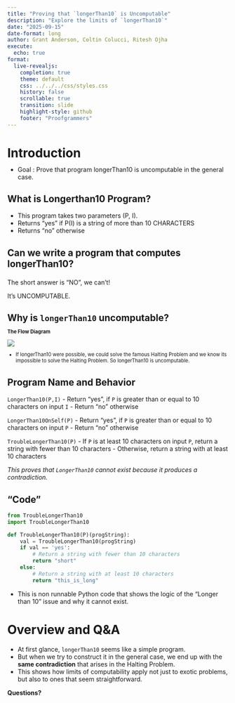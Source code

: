 ```yaml
---
title: "Proving that `longerThan10` is Uncomputable"
description: "Explore the limits of `longerThan10`"
date: "2025-09-15"
date-format: long
author: Grant Anderson, Coltin Colucci, Ritesh Ojha
execute:
  echo: true
format:
  live-revealjs:
    completion: true
    theme: default
    css: ../../../css/styles.css
    history: false
    scrollable: true
    transition: slide
    highlight-style: github
    footer: "Proofgrammers"
---
```


# Introduction

::: {.fragment style="margin-top: -0.5em; font-size: 1em;"} 
- Goal : Prove that program longerThan10 is uncomputable in the general case.
:::

## What is Longerthan10 Program?  

::: {.fragment style="margin-top: 1.0em; font-size: 1.0em;"} 
- This program takes two parameters (P, I).
- Returns "yes" if P(I) is a string of more than 10 CHARACTERS  
- Returns "no" otherwise
:::

## Can we write a program that computes longerThan10?

::: {.fragment style="margin-top: 1.5em; font-size: 1.0em;"} 
The short answer is "NO", we can't!

It's UNCOMPUTABLE.
:::

## Why is `longerThan10` uncomputable?

::: {.fragment style="margin-top: -0.5em; font-size: 0.8em;"} 
**The Flow Diagram**

![](flow.png)

- If longerThan10 were possible, we could solve the famous Halting Problem and we know its impossible to solve the Halting Problem. So longerThan10 is uncomputable.
:::

## Program Name and Behavior

::: {.fragment style="margin-top: .75em; font-size: 1.0em;"} 
`LongerThan10(P,I)`
- Return "yes", if `P` is greater than or equal to 10 characters on input `I`
- Return "no" otherwise

`LongerThan10OnSelf(P)`
- Return "yes", if `P` is greater than or equal to 10 characters on input `P`
- Return "no" otherwise

`TroubleLongerThan10(P)`
-  If `P` is at least 10 characters on input `P`, return a string with fewer than 10 characters
- Otherwise, return a string with at least 10 characters

*This proves that `LongerThan10` cannot exist because it produces a contradiction.*
:::

## "Code"

::: {.fragment style="margin-top: 0em; font-size: 1.0em;"} 
```Python
from TroubleLongerThan10 
import TroubleLongerThan10

def TroubleLongerThan10(P)(progString):
    val = TroubleLongerThan10(progString)
    if val == 'yes':
        # Return a string with fewer than 10 characters
        return "short"
    else:
        # Return a string with at least 10 characters
        return "this_is_long"
```

- This is non runnable Python code that shows the logic of the "Longer than 10" issue and why it cannot exist. 
:::

# Overview and Q&A

::: {.fragment style="margin-top: 0.5em; font-size: 1.0em;"}
- At first glance, `longerThan10` seems like a simple program.  
- But when we try to construct it in the general case, we end up with the **same contradiction** that arises in the Halting Problem.  
- This shows how limits of computability apply not just to exotic problems, but also to ones that seem straightforward.  

:::

::: {.fragment style="margin-top: 1.0em; font-size: 1.0em; font-weight: bold;"}
Questions?
:::